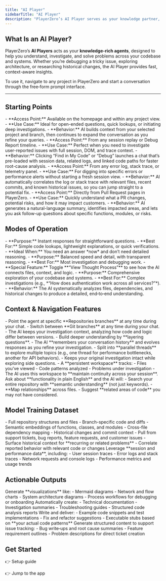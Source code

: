 ```yaml
---
title: "AI Player"
sidebarTitle: "AI Player"
description: "PlayerZero’s AI Player serves as your knowledge partner, helping you navigate complex codebases, debug issues, and analyze code changes through natural conversation."
---
```


## What Is an AI Player?

PlayerZero’s **AI Players** acts as your **knowledge-rich agents**, designed to help you understand, investigate, and solve problems across your codebase and systems. Whether you’re debugging a tricky issue, exploring architecture, or researching historical changes, the AI Player provides fast, context-aware insights.

To use it, navigate to any project in PlayerZero and start a conversation through the free‑form prompt interface.

---

## Starting Points

<AccordionGroup>

<Accordion title="Free‑Form Input">
- **Access Point:** Available on the homepage and within any project view.  
- **Use Case:** Ideal for open-ended questions, quick lookups, or initiating deep investigations.  
- **Behavior:** AI builds context from your selected project and branch, then continues to expand the conversation as you refine your queries.  
</Accordion>

<Accordion title="Debug Report">
- **Access Point:** From any session replay or Debug Report timeline.  
- **Use Case:** Perfect when you need to investigate user-reported issues with full session, DOM, and trace context.  
- **Behavior:** Clicking “Find in My Code” or “Debug” launches a chat that’s pre-loaded with session data, related logs, and linked code paths for faster root-cause analysis.  
</Accordion>

<Accordion title="Log Error">
- **Access Point:** From any error log, stack trace, or telemetry panel.  
- **Use Case:** For digging into specific errors or performance alerts without starting a fresh session view.  
- **Behavior:** AI automatically correlates the log or stack trace with relevant files, recent commits, and known historical issues, so you can jump straight to a potential fix.  
</Accordion>

<Accordion title="PR Summary">
- **Access Point:** Directly from Pull Request pages in PlayerZero.  
- **Use Case:** Quickly understand what a PR changes, potential risks, and how it may impact customers.  
- **Behavior:** AI generates a natural-language summary, identifies impacted areas, and lets you ask follow-up questions about specific functions, modules, or risks.  
</Accordion>

</AccordionGroup>


## Modes of Operation

<AccordionGroup>

<Accordion title="Fast Mode">
- **Purpose:** Instant responses for straightforward questions.  
- **Best For:** Simple code lookups, lightweight explanations, or quick verifications.  
- **Ideal When:** You need an answer *now* and don’t need detailed reasoning.  
</Accordion>

<Accordion title="Normal Mode">
- **Purpose:** Balanced speed and detail, with transparent reasoning.  
- **Best For:** Most investigation and debugging work.  
- **Special Feature:** Toggle **“View Thought Process”** to see how the AI connects files, context, and logic.  
</Accordion>

<Accordion title="DeepThink / Deep Research Mode">
- **Purpose:** Comprehensive exploration of your codebase and systems.  
- **Best For:** Complex investigations (e.g., *“How does authentication work across all services?”*).  
- **Behavior:** The AI systematically analyzes files, dependencies, and historical changes to produce a detailed, end‑to‑end understanding.  
</Accordion>

</AccordionGroup>


## Context & Navigation Features

<AccordionGroup>

<Accordion title="Repo and Branch Selection">
- Point the agent at specific **Repositories branches** at any time during your chat.  
- Switch between **Git branches** at any time during your chat.  
- The AI keeps your investigation context, analyzing how code and logic differ between versions.  
</Accordion>

<Accordion title="Follow‑Up Questions">
- Build deeper understanding by **layering questions**.  
- The AI **remembers your conversation history** and evolves responses as you refine your investigation.  
</Accordion>

<Accordion title="Fork Conversation">
- Split into **parallel threads** to explore multiple topics (e.g., one thread for performance bottlenecks, another for API behaviors).  
- Keeps your original investigation intact while exploring side questions.  
</Accordion>

<Accordion title="Context Workspace">
- A **persistent workspace** tracks:  
  - Files you’ve viewed  
  - Code patterns analyzed  
  - Problems under investigation  
- The AI uses this workspace to **maintain continuity across your session**.  
</Accordion>

<Accordion title="Semantic Code Search">
Ask about **functionality in plain English** and the AI will:  
  - Search your entire repository with **semantic understanding** (not just keywords).  
  - **Map relationships** across files.  
  - Suggest **related areas of code** you may not have considered.  
</Accordion>

</AccordionGroup>


## Model Training Dataset

<AccordionGroup>

<Accordion title="Code">
- Full repository structures and files  
- Branch-specific code and diffs  
- Semantic embeddings of functions, classes, and modules  
- Cross-file dependency mapping  
- Historical changes and commit context  
</Accordion>

<Accordion title="Tickets">
- Pull from support tickets, bug reports, feature requests, and customer issues  
- Surface historical context for **recurring or related problems**  
- Correlate reported behavior with relevant code or changes  
</Accordion>

<Accordion title="Telemetry">
Leverage **session and performance data**, including:  
  - User session traces  
  - Error logs and stack traces  
  - Network requests and console logs  
  - Performance metrics and usage trends  
</Accordion>

</AccordionGroup>


## Actionable Outputs

<AccordionGroup>

<Accordion title="Diagrams">
Generate **visualizations** like:  
  - Mermaid diagrams  
  - Network and flow charts  
  - System architecture diagrams  
  - Process workflows for debugging or onboarding  
</Accordion>

<Accordion title="Documents">
Automatically create:  
  - Technical documentation  
  - Investigation summaries  
  - Troubleshooting guides  
  - Structured code analysis reports  
</Accordion>

<Accordion title="Code Snippets">
Write and deliver:  
  - Example code snippets and test implementations  
  - Fix and refactor suggestions  
  - Executable stubs based on **your actual code patterns**  
</Accordion>

<Accordion title="Tickets">
Generate structured content to support issue tracking:  
  - Bug write‑ups and root cause summaries  
  - Feature requirement outlines  
  - Problem descriptions for direct ticket creation  
</Accordion>

</AccordionGroup>

## Get Started

👉 Setup guide

👉 Jump to the app
